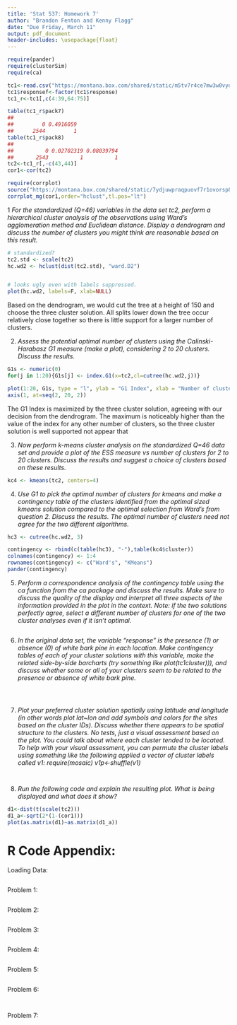 ```yaml
---
title: 'Stat 537: Homework 7'
author: "Brandon Fenton and Kenny Flagg"
date: "Due Friday, March 11"
output: pdf_document
header-includes: \usepackage{float}
---
```



```r
require(pander)
require(clusterSim)
require(ca)
```


```r
tc1<-read.csv("https://montana.box.com/shared/static/m5tv7r4ce7mw3w0vyqu0q7i1f8jflkkc.csv",header=T) #Data set without any modifications from https://knb.ecoinformatics.org/#view/doi:10.5063/F1DZ067F
tc1$responsef<-factor(tc1$response)
tc1_r<-tc1[,c(4:39,64:75)]

table(tc1_r$pack7)
## 
##         0 0.4916059 
##      2544         1
table(tc1_r$pack8)
## 
##          0 0.02702319 0.08039794 
##       2543          1          1
tc2<-tc1_r[,-c(43,44)]
cor1<-cor(tc2)

require(corrplot)
source("https://montana.box.com/shared/static/7ydjuwpraqpuovf7r1ovorsp828ckzs0.r")
corrplot_mg(cor1,order="hclust",tl.pos="lt")
```
1 _For the standardized (Q=46) variables in the data set tc2, perform a hierarchical cluster analysis of the observations using Ward's agglomeration method and Euclidean distance. Display a dendrogram and discuss the number of clusters you might think are reasonable based on this result._



```r
# standardized?
tc2.std <- scale(tc2)
hc.wd2 <- hclust(dist(tc2.std), "ward.D2")


# looks ugly even with labels suppressed.
plot(hc.wd2, labels=F, xlab=NULL)
```

Based on the dendrogram, we would cut the tree at a height of 150 and
choose the three cluster solution. All splits lower down the tree occur
relatively close together so there is little support for a larger number
of clusters.

2) _Assess the potential optimal number of clusters using the Calinski-Harabasz G1 measure (make a plot), considering 2 to 20 clusters. Discuss the results._
```r
G1s <- numeric(0)
for(j in 1:20){G1s[j] <- index.G1(x=tc2,cl=cutree(hc.wd2,j))}

plot(1:20, G1s, type = "l", ylab = "G1 Index", xlab = "Number of clusters", xaxt="n")
axis(1, at=seq(2, 20, 2))
```

The G1 Index is maximized by the three cluster solution, agreeing with our
decision from the dendrogram. The maximum is
noticeably higher than the value of the index for any other number of
clusters, so the three cluster solution is well supported
not appear that

3) _Now perform k-means cluster analysis on the standardized Q=46 data set and provide a plot of the ESS measure vs number of clusters for 2 to 20 clusters. Discuss the results and suggest a choice of clusters based on these results._

```r

kc4 <- kmeans(tc2, centers=4)

```



4) _Use G1 to pick the optimal number of clusters for kmeans and make a contingency table of the clusters identified from the optimal sized kmeans solution compared to the optimal selection from Ward's from question 2. Discuss the results. The optimal number of clusters need not agree for the two different algorithms._


```r

hc3 <- cutree(hc.wd2, 3)

contingency <- rbind(c(table(hc3), "-"),table(kc4$cluster))
colnames(contingency) <- 1:4
rownames(contingency) <- c("Ward's", "KMeans")
pander(contingency)

```

5) _Perform a correspondence analysis of the contingency table using the ca function from the ca package and discuss the results. Make sure to discuss the quality of the display and interpret all three aspects of the information provided in the plot in the context. Note: if the two solutions perfectly agree, select a different number of clusters for one of the two cluster analyses even if it isn't optimal._

```r

```


6) _In the original data set, the variable "response" is the presence (1) or absence (0) of white bark pine in each location. Make contingency tables of each of your cluster solutions with this variable, make the related side-by-side barcharts (try something like plot(tc1cluster))), and discuss whether some or all of your clusters seem to be related to the presence or absence of white bark pine._

```r

``` 


```r

```

```r

```  



7) _Plot your preferred cluster solution spatially using latitude and longitude (in other words plot lat~lon and add symbols and colors for the sites based on the cluster IDs). Discuss whether there appears to be spatial structure to the clusters. No tests, just a visual assessment based on the plot. You could talk about where each cluster tended to be located. To help with your visual assessment, you can permute the cluster labels using something like the following applied a vector of cluster labels called v1: require(mosaic) v1p<-shuffle(v1)_

```r


```

```r

```

8) _Run the following code and explain the resulting plot. What is being displayed and what does it show?_ 


```r
d1<-dist(t(scale(tc2))) 
d1_a<-sqrt(2*(1-(cor1))) 
plot(as.matrix(d1)~as.matrix(d1_a))

```

# R Code Appendix:

Loading Data:
```r
```

Problem 1:
```r
```

Problem 2:
```r
```

Problem 3:
```r
```

Problem 4:
```r
```

Problem 5:
```r
```

Problem 6:
```r
```

```r
```

Problem 7:
```r
```
```r
```

<!--- ### About This Markdown File

  * File creation date: `r Sys.Date()`
  * `r R.version.string`
  * R version (short form): `r getRversion()`
  * Additional session information
  
```r
sessionInfo()  # could use devtools::session_info() if you prefer that
```
-->



